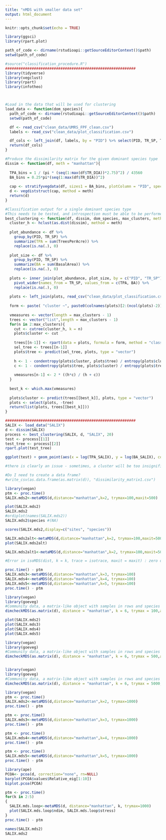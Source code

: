 ```yaml
---
title: "nMDS with smaller data set"
output: html_document
---
```


```r
knitr::opts_chunk$set(echo = TRUE)
```

```r
library(ggsci)
library(rpart.plot)

path_of_code <- dirname(rstudioapi::getSourceEditorContext()$path)
setwd(path_of_code)

#source("classification_procedure.R")
###########################################################
library(tidyverse)
library(vegclust)
library(rpart)
library(infotheo)



#Load in the data that will be used for clustering
load_data <- function(dom_species){
  path_of_code <- dirname(rstudioapi::getSourceEditorContext()$path)
  setwd(path_of_code)

  df <- read_csv("clean_data/UMRS_FPF_clean.csv")
  labels <- read_csv("clean_data/plot_classification.csv")

  df_cols <- left_join(df, labels, by = "PID") %>% select(PID, TR_SP, TR_DIA, BasalArea, TreesPerAcre, Type, Label) %>% filter(Type == dom_species)
  return(df_cols)
}

#Produce the dissimilarity matrix for the given dominant species type
dissim <- function(df, meth = "manhattan"){
  
  TPA_bins = 1 / (pi * (seq(1:max(df$TR_DIA))*2.75)^2) / 43560
  BA_bins = 0.25*pi*(seq(1:max(df$TR_DIA))^2)
  
  cap <- stratifyvegdata(df, sizes1 = BA_bins, plotColumn = "PID", speciesColumn = "TR_SP", abundanceColumn = "TreesPerAcre", size1Column = "BasalArea", cumulative = TRUE )
  d <- vegdiststruct(cap, method = meth)
  return(d)
}

#Classification output for a single dominant species type
#This needs to be tested, and introspection must be able to be performed
best_clustering <- function(df, dissim, dom_species, max_clusters, meth = "ward.D2"){
  cluster_h <- hclust(as.dist(dissim), method = meth)
  
  plot_abundance <- df %>%
    group_by(PID, TR_SP) %>%
    summarize(TPA = sum(TreesPerAcre)) %>%
    replace(is.na(.), 0) 
  
  plot_size <- df %>%
    group_by(PID, TR_SP) %>%
    summarize(BA = sum(BasalArea)) %>%
    replace(is.na(.), 0)
  
  plots <- inner_join(plot_abundance, plot_size, by = c("PID", "TR_SP")) %>% 
    pivot_wider(names_from = TR_SP, values_from = c(TPA, BA)) %>% 
    replace(is.na(.), 0)
  
  plots <- left_join(plots, read_csv("clean_data/plot_classification.csv"))
  
  form <- paste( "cluster ~", paste0(colnames(plots)[2:(ncol(plots)-2)], collapse = " + "))
  
  vmeasures <- vector(length = max_clusters - 1)
  trees <- vector("list",length = max_clusters - 1)
  for(n in 2:max_clusters){
    cut <- cutree(cluster_h, k = n)
    plots$cluster <- cut
    
    trees[[n-1]] <- rpart(data = plots, formula = form, method = "class", control = rpart.control(maxdepth = ceiling(log(2*n,2)), cp = 0, minbucket = 1))
    sel_tree <- trees[[n-1]]
    plots$tree <- predict(sel_tree, plots, type = "vector")
    
    h <- 1 - condentropy(plots$cluster, plots$tree) / entropy(plots$cluster)
    c <- 1 - condentropy(plots$tree, plots$cluster) / entropy(plots$tree)
    
    vmeasures[n-1] <- 2 * ((h*c) / (h + c))
  }
  
  best_k <- which.max(vmeasures)
  
  plots$cluster <- predict(trees[[best_k]], plots, type = "vector")
  plots <- select(plots, -tree)
  return(list(plots, trees[[best_k]]))
}

###########################################################
SALIX <- load_data("SALIX")
d <- dissim(SALIX)
process <- best_clustering(SALIX, d, "SALIX", 20)
test <- process[[1]]
test_tree <- process[[2]]
rpart.plot(test_tree)

ggplot(test) + geom_point(aes(x = log(TPA_SALIX), y = log(BA_SALIX), color = as.factor(cluster))) + scale_color_jco() + theme_light()

#there is clearly an issue - sometimes, a cluster will be too insignificant to be picked out by the decision tree. In this case, what should we do?

```
```r
#Do I need to create a data frame? 
#write_csv(as.data.frame(as.matrix(d)), "dissimilarity_matrix1.csv")
```
```r
library(vegan)
ptm <- proc.time()
SALIX.mds2<-metaMDS(d,distance="manhattan",k=2, trymax=100,maxit=500) 
``` 
```r
plot(SALIX.mds2)
SALIX.mds2
#ordiplot(names(SALIX.mds2))
SALIX.mds2$species #(NA)

scores(SALIX.mds2,display=c("sites", "species"))
```
```r
SALIX.mds2alt<-metaMDS(d,distance="manhattan",k=2, trymax=100,maxit=500,autotransform = FALSE) 
plot(SALIX.mds2alt)

SALIX.mds2alt1<-metaMDS(d,distance="manhattan",k=2, trymax=100,maxit=500,autotransform = FALSE,engine="isoMDS") 

#Error in isoMDS(dist, k = k, trace = isotrace, maxit = maxit) : zero or negative distance between objects 10 and 18

```




```r
proc.time() - ptm
SALIX.mds3<-metaMDS(d,distance="manhattan",k=3, trymax=100)
SALIX.mds4<-metaMDS(d,distance="manhattan",k=4, trymax=100)
SALIX.mds5<-metaMDS(d,distance="manhattan",k=5, trymax=100)
proc.time() - ptm
```
```r
library(vegan)
library(goeveg)
#Community data, a matrix-like object with samples in rows and species in columns.
dimcheckMDS(as.matrix(d), distance = "manhattan", k = 6, trymax = 100,autotransform = TRUE)
```
```r
plot(SALIX.mds2)
plot(SALIX.mds3)
plot(SALIX.mds4)
plot(SALIX.mds5)
```





```r
library(vegan)
library(goeveg)
#Community data, a matrix-like object with samples in rows and species in columns.
dimcheckMDS(as.matrix(d), distance = "manhattan", k = 6, trymax = 500,autotransform = TRUE)
```



```r

```


```r
library(vegan)
library(goeveg)
#Community data, a matrix-like object with samples in rows and species in columns.
dimcheckMDS(as.matrix(d), distance = "manhattan", k = 6, trymax = 5000,autotransform = TRUE)
```

```r
library(vegan)
ptm <- proc.time()
SALIX.mds2<-metaMDS(d,distance="manhattan",k=2, trymax=1000) 
proc.time() - ptm 

ptm <- proc.time()
SALIX.mds3<-metaMDS(d,distance="manhattan",k=3, trymax=1000)
proc.time() - ptm

ptm <- proc.time()
SALIX.mds4<-metaMDS(d,distance="manhattan",k=4, trymax=1000)
proc.time() - ptm

ptm <- proc.time()
SALIX.mds5<-metaMDS(d,distance="manhattan",k=5, trymax=1000)
proc.time() - ptm
```




```r
library(ape)
PCOA<- pcoa(d, correction="none", rn=NULL)
barplot(PCOA$values$Relative_eig[1:10])
biplot.pcoa(PCOA)

```

```r
ptm <- proc.time()
for(k in 2:5)
{
  SALIX.mds.loop<-metaMDS(d, distance="manhattan", k, trymax=1000)
  plot(SALIX.mds.loop$ndim, SALIX.mds.loop$stress)
}
proc.time() - ptm
```

```r
names(SALIX.mds2)
SALIX.mds2
```

